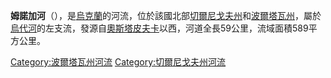 '''姆諾加河'''（{{lang-uk|Многа}}），是[[烏克蘭|烏克蘭]]的河流，位於該國北部[[切爾尼戈夫州|切爾尼戈夫州]]和[[波爾塔瓦州|波爾塔瓦州]]，屬於[[烏代河|烏代河]]的左支流，發源自[[奧斯塔皮夫卡_(瓦爾瓦區)|奧斯塔皮夫卡]]以西，河道全長59公里，流域面積589平方公里。

{{DEFAULTSORT:Многа}}
[[Category:波爾塔瓦州河流|Category:波爾塔瓦州河流]]
[[Category:切爾尼戈夫州河流|Category:切爾尼戈夫州河流]]


{{Ukraine-river-stub}}